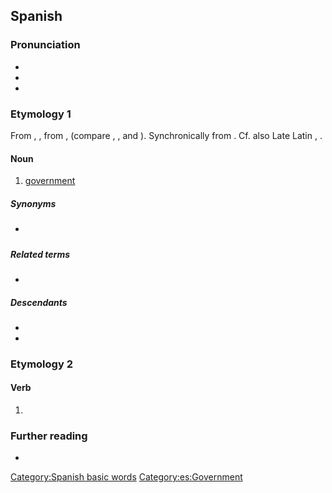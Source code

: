 ==Spanish==

===Pronunciation===
* {{es-IPA}}
* {{rhymes|eɾno|lang=es}}
* {{hyph|go|bier|no|lang=es}}

===Etymology 1===
From {{inh|es|osp|gouierno}}, {{m|osp|gouernio}}, from {{m|osp|gouernar}}, {{m|osp|gobernar||to govern}} (compare {{cog|ca|govern}}, {{cog|gl|goberno}}, {{cog|it|governo}} and {{cog|pt|governo}}). Synchronically from {{m|es|gobernar||to govern}}. Cf. also Late Latin {{m|la|gubernus}}, {{m|la|gubernius}}.

====Noun====
{{es-noun|m}}

# [[government]]

=====Synonyms=====
* {{l|es|gobernamiento}} {{qualifier|rare}}

=====Related terms=====
* {{l|es|gobernar}}

=====Descendants=====
* {{desc|eu|gobernu}}
* {{desc|tl|gobyerno}}

===Etymology 2===
{{nonlemma}}

====Verb====
{{head|es|verb form}}

# {{es-verb form of|person=first-person|number=singular|tense=present|mood=indicative|ending=ar|gobernar}}

===Further reading===
* {{R:DRAE 2001}}

[[Category:Spanish basic words]]
[[Category:es:Government]]